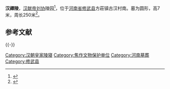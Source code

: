 {{文物保护单位
| 级别 = 全国
| 图片 = 
| 名称 = 汉禪陵
| 编号 = 7-0614
| 分类 = 古墓葬
| 时代 = [[东汉|东汉]]
| 所在 = [[河南省|河南省]][[焦作市|焦作市]][[修武县|修武县]]
| 登录 = 2013年
| Cat = 河南全国重点文物保护单位
}}
'''汉禪陵'''，[[汉献帝|汉献帝刘协]]陵园<ref>{{cite book|author=Chen Shou|title=''Records of Three Kingdoms'' |publisher=Yue Lu Shu She |year=2002 |ISBN = 7-80665-198-5}}</ref>，位于[[河南省|河南省]][[修武县|修武县]]方莊镇古汉村南。墓为圆形，高7米，周长250米<ref>{{cite book |author=Fan Ye (historian); Sima Biao |title=''Book of the Later Han'' |publisher=Yue Lu Shu She |year=2009 |ISBN = 7-80761-107-3}}</ref>。

== 参考文献 ==
{{Reflist}}

{{-}}
{{Emperors tomb in Han}}
{{河南全国重点文物保护单位}}
[[Category:汉朝皇家陵寝|Category:汉朝皇家陵寝]]
[[Category:焦作文物保护单位|Category:焦作文物保护单位]]
[[Category:河南墓葬|Category:河南墓葬]]
[[Category:修武县|Category:修武县]]